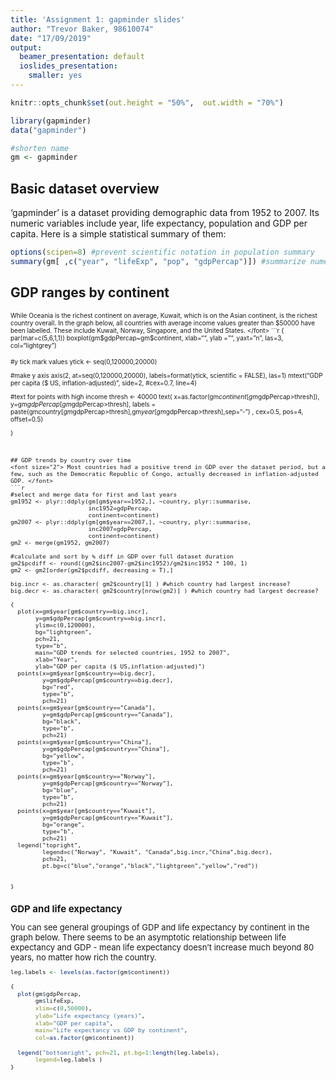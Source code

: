 ```yaml
---
title: 'Assignment 1: gapminder slides'
author: "Trevor Baker, 98610074"
date: "17/09/2019"
output:
  beamer_presentation: default
  ioslides_presentation:
    smaller: yes
---
```


```r
knitr::opts_chunk$set(out.height = "50%",  out.width = "70%")
```

```r

library(gapminder)
data("gapminder")

#shorten name
gm <- gapminder


```

## Basic dataset overview
'gapminder' is a dataset providing demographic data from 1952 to 2007. Its numeric variables include year, life expectancy, population and GDP per capita. Here is a simple statistical summary of them:

\tiny
```r

options(scipen=8) #prevent scientific notation in population summary
summary(gm[ ,c("year", "lifeExp", "pop", "gdpPercap")]) #summarize numeric columns

```
\normalsize

## GDP ranges by continent
<font size="1"> While Oceania is the richest continent on average, Kuwait, which is on the Asian continent, is the richest country overall. In the graph below, all countries with average income values greater than $50000 have been labelled. These include Kuwait, Norway, Singapore, and the United States. </font>   
```r

{ 
  par(mar=c(5,6,1,1))
  boxplot(gm$gdpPercap~gm$continent,
        xlab="",
        ylab = "",
        yaxt="n",
        las=3,
        col="lightgrey")
  
  #y tick mark values
  ytick <- seq(0,120000,20000)
   
  #make y axis
  axis(2, 
       at=seq(0,120000,20000), 
       labels=format(ytick, scientific = FALSE), 
       las=1)
  mtext("GDP per capita ($ US, inflation-adjusted)", 
        side=2, #cex=0.7, 
        line=4)
  
  #text for points with high income
  thresh <- 40000
  text( x=as.factor(gm$continent[gm$gdpPercap>thresh]),
        y=gm$gdpPercap[gm$gdpPercap>thresh],
        labels = paste(gm$country[gm$gdpPercap>thresh],gm$year[gm$gdpPercap>thresh],sep="-") ,
        cex=0.5,
        pos=4,
        offset=0.5)
  
}

```


## GDP trends by country over time 
<font size="2"> Most countries had a positive trend in GDP over the dataset period, but a few, such as the Democratic Republic of Congo, actually decreased in inflation-adjusted GDP. </font>   
```r

#select and merge data for first and last years
gm1952 <- plyr::ddply(gm[gm$year==1952,], ~country, plyr::summarise,
                      inc1952=gdpPercap,
                      continent=continent)
gm2007 <- plyr::ddply(gm[gm$year==2007,], ~country, plyr::summarise, 
                      inc2007=gdpPercap,
                      continent=continent)
gm2 <- merge(gm1952, gm2007)

#calculate and sort by % diff in GDP over full dataset duration
gm2$pcdiff <- round((gm2$inc2007-gm2$inc1952)/gm2$inc1952 * 100, 1)
gm2 <- gm2[order(gm2$pcdiff, decreasing = T),]

big.incr <- as.character( gm2$country[1] ) #which country had largest increase?
big.decr <- as.character( gm2$country[nrow(gm2)] ) #which country had largest decrease?

{
  plot(x=gm$year[gm$country==big.incr],
       y=gm$gdpPercap[gm$country==big.incr],
       ylim=c(0,120000),
       bg="lightgreen",
       pch=21,
       type="b",
       main="GDP trends for selected countries, 1952 to 2007",
       xlab="Year",
       ylab="GDP per capita ($ US,inflation-adjusted)")
  points(x=gm$year[gm$country==big.decr],
         y=gm$gdpPercap[gm$country==big.decr],
         bg="red",
         type="b",
         pch=21)
  points(x=gm$year[gm$country=="Canada"],
         y=gm$gdpPercap[gm$country=="Canada"],
         bg="black",
         type="b",
         pch=21)
  points(x=gm$year[gm$country=="China"],
         y=gm$gdpPercap[gm$country=="China"],
         bg="yellow",
         type="b",
         pch=21)
  points(x=gm$year[gm$country=="Norway"],
         y=gm$gdpPercap[gm$country=="Norway"],
         bg="blue",
         type="b",
         pch=21)
  points(x=gm$year[gm$country=="Kuwait"],
         y=gm$gdpPercap[gm$country=="Kuwait"],
         bg="orange",
         type="b",
         pch=21)
  legend("topright",
         legend=c("Norway", "Kuwait", "Canada",big.incr,"China",big.decr),
         pch=21,
         pt.bg=c("blue","orange","black","lightgreen","yellow","red"))
  
  
}
```

## GDP and life expectancy
<font size="2"> You can see general groupings of GDP and life expectancy by continent in the graph below. There seems to be an asymptotic relationship between life expectancy and GDP - mean life expectancy doesn't increase much beyond 80 years, no matter how rich the country. </font>

```r

leg.labels <- levels(as.factor(gm$continent))

{ 
  plot(gm$gdpPercap,
       gm$lifeExp, 
       xlim=c(0,50000),
       ylab="Life expectancy (years)",
       xlab="GDP per capita",
       main="Life expectancy vs GDP by continent",
       col=as.factor(gm$continent))
  
  legend("bottomright", pch=21, pt.bg=1:length(leg.labels),
       legend=leg.labels ) 
}

```

